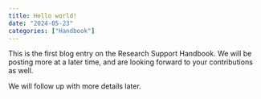 ```yaml
---
title: Hello world!
date: "2024-05-23"
categories: ["Handbook"]
---
```


This is the first blog entry on the Research Support Handbook. We will be posting more at a later time, and are looking forward to your contributions as well.

We will follow up with more details later.
